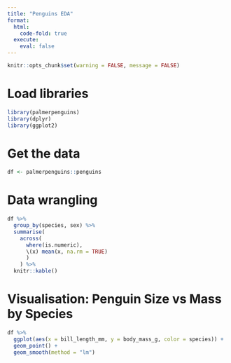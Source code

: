 ```yaml
---
title: "Penguins EDA"
format:
  html:
    code-fold: true
  execute:
    eval: false
---
```


```r
knitr::opts_chunk$set(warning = FALSE, message = FALSE) 
```

# Load libraries
```r
library(palmerpenguins)
library(dplyr)
library(ggplot2)
```
    
# Get the data
```r
df <- palmerpenguins::penguins
```
    
# Data wrangling
```r
df %>%
  group_by(species, sex) %>%
  summarise(
    across(
      where(is.numeric), 
      \(x) mean(x, na.rm = TRUE)
      )
    ) %>%
  knitr::kable()
```

# Visualisation: Penguin Size vs Mass by Species
```r
df %>%
  ggplot(aes(x = bill_length_mm, y = body_mass_g, color = species)) +
  geom_point() + 
  geom_smooth(method = "lm")
```
